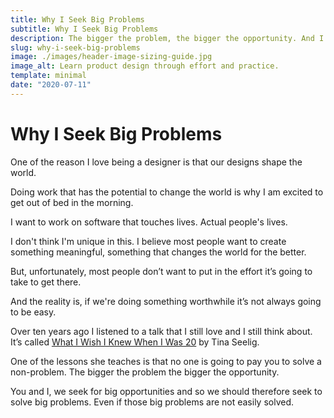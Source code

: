 ```yaml
---
title: Why I Seek Big Problems
subtitle: Why I Seek Big Problems
description: The bigger the problem, the bigger the opportunity. And I seek to solve great problems.
slug: why-i-seek-big-problems
image: ./images/header-image-sizing-guide.jpg
image_alt: Learn product design through effort and practice.
template: minimal
date: "2020-07-11"
---
```


# Why I Seek Big Problems

One of the reason I love being a designer is that our designs shape the world.

Doing work that has the potential to change the world is why I am excited to get out of bed in the morning.

I want to work on software that touches lives. Actual people's lives.

I don't think I'm unique in this. I believe most people want to create something meaningful, something that changes the world for the better.

But, unfortunately, most people don’t want to put in the effort it’s going to take to get there.

And the reality is, if we're doing something worthwhile it’s not always going to be easy.

Over ten years ago I listened to a talk that I still love and I still think about. It’s called [What I Wish I Knew When I Was 20](https://ecorner.stanford.edu/podcasts/what-i-wish-i-knew-when-i-was-20/) by Tina Seelig.

One of the lessons she teaches is that no one is going to pay you to solve a non-problem. The bigger the problem the bigger the opportunity.

You and I, we seek for big opportunities and so we should therefore seek to solve big problems. Even if those big problems are not easily solved.
